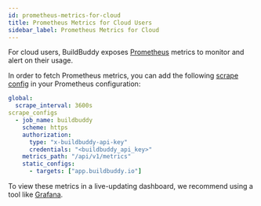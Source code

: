 ```yaml
---
id: prometheus-metrics-for-cloud
title: Prometheus Metrics for Cloud Users
sidebar_label: Prometheus Metrics for Cloud
---
```




For cloud users, BuildBuddy exposes [Prometheus](https://prometheus.io) metrics 
to monitor and alert on their usage.

In order to fetch Prometheus metrics, you can add the following [scrape config](https://prometheus.io/docs/prometheus/latest/configuration/configuration/#scrape_config) in
your Prometheus configuration:
```yaml
global:
  scrape_interval: 3600s
scrape_configs
  - job_name: buildbuddy
    scheme: https
    authorization:
      type: "x-buildbuddy-api-key"
      credentials: "<buildbuddy_api_key>"
    metrics_path: "/api/v1/metrics"
    static_configs:
      - targets: ["app.buildbuddy.io"]
```


To view these metrics in a live-updating dashboard, we recommend using a tool
like [Grafana](https://grafana.com).

<Metrics />
